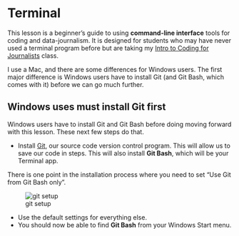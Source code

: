 # Terminal

This lesson is a beginner's guide to using **command-line interface** tools for coding and data-journalism. It is designed for students who may have never used a terminal program before but are taking my [Intro to Coding for Journalists](https://github.com/utdata/icj-class) class.

I use a Mac, and there are some differences for Windows users. The first major difference is Windows users have to install Git (and Git Bash, which comes with it) before we can go much further.

::: {.callout-caution collapse="true"}
## Windows uses must install Git first

Windows users have to install Git and Git Bash before doing moving forward with this lesson. These next few steps do that.

- Install [Git](https://git-scm.com/downloads), our source code version control program. This will allow us to save our code in steps. This will also install **Git Bash**, which will be your Terminal app.

There is one point in the installation process where you need to set "Use Git from Git Bash only".

![git setup](images/git-setup-windows.png)

- Use the default settings for everything else.
- You should now be able to find **Git Bash** from your Windows Start menu.

:::

